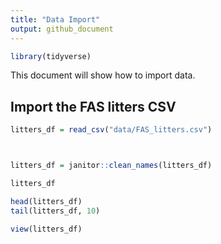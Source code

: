 ```yaml
---
title: "Data Import"
output: github_document
---
```


```r
library(tidyverse)
```

This document will show how to import data. 

## Import the FAS litters CSV

```r
litters_df = read_csv("data/FAS_litters.csv")



litters_df = janitor::clean_names(litters_df)

litters_df

head(litters_df)
tail(litters_df, 10)
```

```r
view(litters_df)
```